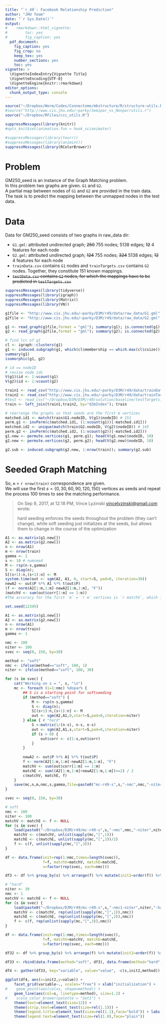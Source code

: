 ```yaml
---
title: "`r_49`: Facebook Relationship Prediction"
author: "JHU Team"
date: "`r Sys.Date()`"
output: 
#    rmarkdown::html_vignette:
#        toc: yes
#        fig_caption: yes
  pdf_document:
    fig_caption: yes
    fig_crop: no
    keep_tex: yes
    number_sections: yes
    toc: yes
vignette: >
  \VignetteIndexEntry{Vignette Title}
  \VignetteEncoding{UTF-8}
  \VignetteEngine{knitr::rmarkdown}
editor_options: 
  chunk_output_type: console
---
```


```r
source("~/Dropbox/Worm/Codes/Connectome/mbstructure/R/structure-utils.R")
#source("http://www.cis.jhu.edu/~parky/Semipar_vs_Nonpar/utils.r")
source("~/Dropbox/RFiles/ccc_utils.R")

suppressMessages(library(knitr))
#opts_knit$set(animation.fun = hook_scianimator)

#suppressMessages(library(tourr))
#suppressMessages(library(animint))
suppressMessages(library(RColorBrewer))
```

# Problem 

GM250_seed is an instance of the Graph Matching problem.   
In this problem two graphs are given. `G1` and `G2`.  
A partial map between nodes of `G1` and `G2` are provided in the train data.  
The task is to predict the mapping between the unmapped nodes in the test data.

# Data

Data for GM250_seed consists of two graphs in raw_data dir:  

* `G1.gml`: attributed undirected graph; ~~250~~ 755 nodes; 5138 edges; ~~12~~ 4 features for each node
* `G2.gml`: attributed undirected graph; ~~124~~ 755 nodes; ~~324~~ 5138 edges; ~~12~~ 4 features for each node
* `trainData.csv` contains `G1` nodes and `trainTargets.csv` contains `G2` nodes. Together, they constitute 151 known mappings.
* ~~`testData.csv` contains `G2` nodes, for which the mappings have to be predicted in `testTargets.csv`~~

```r
suppressMessages(library(tidyverse))
suppressMessages(library(igraph))
suppressMessages(library(Matrix))
suppressMessages(library(VN))

g1file <- "http://www.cis.jhu.edu/~parky/D3M/r49/data/raw_data/G1.gml"
g2file <- "http://www.cis.jhu.edu/~parky/D3M/r49/data/raw_data/G2.gml"

g1 <- read_graph(g1file,format = "gml"); summary(g1); is.connected(g1)
g2 <- read_graph(g2file,format = "gml"); summary(g2); is.connected(g2)

# find lcc of g1
cl <- igraph::clusters(g1)
g1 <- induced.subgraph(g1, which(cl$membership == which.max(cl$csize)))
summary(g1)
isomorphic(g1, g2)

# id == nodeID
# revise node ids
V(g1)$id <- 1:vcount(g1)
V(g2)$id <- 1:vcount(g2)
```

```r
train1 <- read_csv("http://www.cis.jhu.edu/~parky/D3M/r49/data/trainData.csv")
train2 <- read_csv("http://www.cis.jhu.edu/~parky/D3M/r49/data/trainTargets.csv")
#test <- read_csv("~/Dropbox/D3M/D3M/r49/solution/baseline/testTargets.csv")
train <- left_join(train1,train2, by="d3mIndex"); train
```

```r
# rearrange the graphs so that seeds are the first m vertices
matched.id1 <- match(train$G1.nodeID, V(g1)$nodeID) # 151
perm.g1 <- invPerm(c(matched.id1, (1:vcount(g1))[-matched.id1]))
matched.id2 <- unique(match(train$G2.nodeID, V(g2)$nodeID)) # 145
perm.g2 <- invPerm(c(matched.id2, (1:vcount(g2))[-matched.id2]))
g1.new <- permute.vertices(g1, perm.g1); head(V(g1.new)$nodeID, 10)
g2.new <- permute.vertices(g2, perm.g2); head(V(g2.new)$nodeID, 10)

g2.sub <- induced.subgraph(g2.new, 1:nrow(train)); summary(g2.sub)
```

# Seeded Graph Matching 

So, `m` = `r nrow(train)` correspondence are given.  
We will use the first $s = \{0,30,60,90,120, 150\}$ vertices as seeds and repeat the process 100 times to see the matching performance.


>On Sep 9, 2017, at 12:18 PM, Vince Lyzinski <vincelyzinski@gmail.com> wrote:
>
>hard seeding enforces the seeds throughout the problem (they can't change), while
soft seeding just initializes at the seeds, but allows them to change in the course of the optimization


```r
A1 <- as.matrix(g1.new[])
A2 <- as.matrix(g2.new[])
n <- nrow(A1)
m <- nrow(train)
gamma <- 1
s <- 10 # numseed
M <- rsp(n-s,gamma)
S <- diag(n);
S[(s+1):n,(s+1):n] <- M
system.time(out <- sgm(A2, A1, 0, start=S, pad=0, iteration=30))
newA2 <- out$P %*% A1 %*% t(out$P)
(f <- norm(A2[1:m,1:m]-newA2[1:m,1:m], "F"))
(matchV <- sum(out$corr[1:m] == 1:m))
#The accuracy for the first `m` = `r m` vertices is `r matchV`, which is `r matchV/m`%.
```


```r
set.seed(12345)

A1 <- as.matrix(g1.new[])
A2 <- as.matrix(g2.new[])
n <- nrow(A1)
m <- nrow(train)
gamma <- 1

nmc <- 100
niter <- 100
svec <- seq(0, 150, by=30)
```
```r
method <- "soft"
nmc <- ifelse(method=="soft", 100, 1)
niter <- ifelse(method=="soft", 100, 30)

for (s in svec) {
    cat("Working on s = ", s, "\n")
    mc <- foreach (i=1:nmc) %dopar% {
        ## S is a starting point for softseeding
        if (method=="soft") {
            M <- rsp(n-s,gamma)
            S <- diag(n);
            S[(s+1):n,(s+1):n] <- M
            out <- sgm(A2,A1,0,start=S,pad=0,iteration=niter)
        } else { # "hard"
            S <-matrix(1/(n-s), n-s, n-s) 
            out <- sgm(A2,A1,s,start=S,pad=0,iteration=niter)
            if (s > 0) {
                out$corr <- c(1:s,out$corr)  
            }
        }
        
        newA2 <- out$P %*% A1 %*% t(out$P)
        f <- norm(A2[1:m,1:m]-newA2[1:m,1:m], "F")
        matchV <- sum(out$corr[1:m] == 1:m)
        matchE <- sum((A2[1:m,1:m]+newA2[1:m,1:m])>=2) / 2
        c(matchV, matchE, f)
    }
    save(mc,n,m,nmc,s,gamma,file=paste0("mc-r49-s",s,"-nmc",nmc,"-niter",niter,"-",method,".Rbin"))
}
```
```r
svec <- seq(0, 150, by=30)

# soft
nmc <- 100
niter <- 100
matchV <- matchE <- f <- NULL
for (s in svec) {
    load(paste0("~/Dropbox/D3M/r49/mc-r49-s",s,"-nmc",nmc,"-niter",niter,"-soft.Rbin"))
    matchV <- c(matchV, unlist(sapply(mc,"[",1)))
    matchE <- c(matchE, unlist(sapply(mc,"[",2))/2)
    f <- c(f, unlist(sapply(mc,"[",3)))
}

df <- data.frame(init=rep(1:nmc,times=length(svec)),
                 f=f, matchV=matchV, matchE=matchE,
                 s=factor(rep(svec, each=nmc)))

df3 <- df %>% group_by(s) %>% arrange(f) %>% mutate(init2=order(f)) %>% select(-init)

# "hard"
niter <- 30
nmc <- 1
matchV <- matchE <- f <- NULL
for (s in svec) {
    load(paste0("~/Dropbox/D3M/r49/mc-r49-s",s,"-nmc1-niter",niter,"-hard.Rbin")); nmc=100
    matchV <- c(matchV, rep(unlist(sapply(mc,"[",1)),nmc))
    matchE <- c(matchE, rep(unlist(sapply(mc,"[",2)),nmc))
    f <- c(f, rep(unlist(sapply(mc,"[",3)),nmc))
}

df <- data.frame(init=rep(1:nmc,times=length(svec)),
                 f=f, matchV=matchV, matchE=matchE,
                 s=factor(rep(svec, each=nmc)))

df32 <- df %>% group_by(s) %>% arrange(f) %>% mutate(init2=order(f)) %>% select(-init)

df33 <- rbind(data.frame(method="soft", df3), data.frame(method="hard", df32))

df4 <- gather(df33, key="variable", value="value", -c(s,init2,method))

ggplot(df4, aes(x=init2,y=value)) +
    facet_grid(variable~., scales="free") + xlab("initialization") +
#    geom_point(aes(col=s, shape=method)) +
    geom_line(aes(col=s, linetype=method), size=1.2) + 
#    scale_color_brewer(palette = "Set1") +
    theme(text=element_text(size=12)) + 
    theme(strip.text=element_text(size=rel(1.1))) +
    theme(legend.title=element_text(size=rel(1.1),face="bold")) + labs(color="seeds") +
    theme(legend.text=element_text(size=rel(1.0),face="plain"))
```
